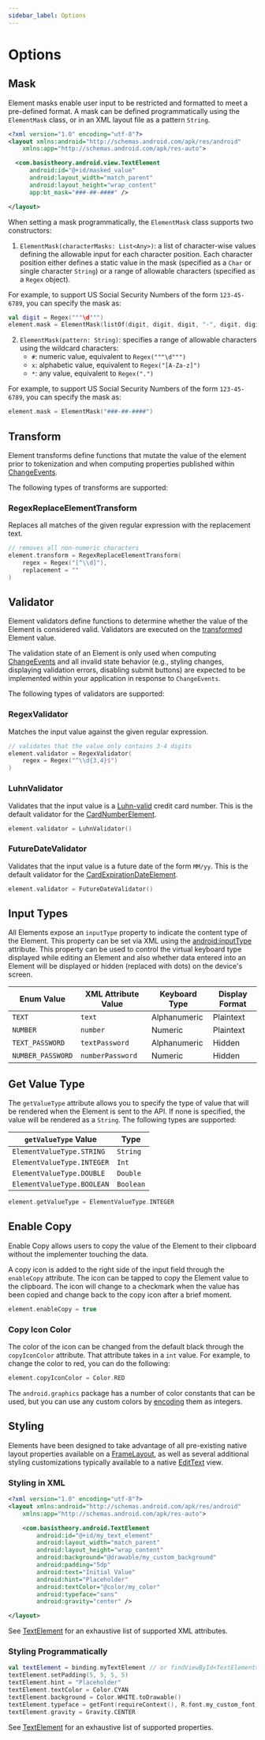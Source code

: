 ```yaml
---
sidebar_label: Options
---
```


# Options

## Mask

Element masks enable user input to be restricted and formatted to meet a pre-defined format. A mask
can be defined programmatically using the `ElementMask` class, or in an XML layout file as a pattern `String`.

```xml showLineNumbers
<?xml version="1.0" encoding="utf-8"?>
<layout xmlns:android="http://schemas.android.com/apk/res/android"
    xmlns:app="http://schemas.android.com/apk/res-auto">

  <com.basistheory.android.view.TextElement
      android:id="@+id/masked_value"
      android:layout_width="match_parent"
      android:layout_height="wrap_content"
      app:bt_mask="###-##-####" />

</layout>
```

When setting a mask programmatically, the `ElementMask` class supports two constructors:

1. `ElementMask(characterMasks: List<Any>)`: a list of character-wise values defining the allowable input for each character position.
Each character position either defines a static value in the mask (specified as a `Char` or single
character `String`) or a range of allowable characters (specified as a `Regex` object).

  For example, to support US Social Security Numbers of the form `123-45-6789`, you can specify the mask as:

  ```kotlin showLineNumbers
  val digit = Regex("""\d""")
  element.mask = ElementMask(listOf(digit, digit, digit, "-", digit, digit, "-", digit, digit, digit, digit))
  ```

2. `ElementMask(pattern: String)`: specifies a range of allowable characters using the wildcard characters:
    - `#`: numeric value, equivalent to `Regex("""\d""")`
    - `x`: alphabetic value, equivalent to `Regex("[A-Za-z]")`
    - `*`: any value, equivalent to `Regex(".")`

  For example, to support US Social Security Numbers of the form `123-45-6789`, you can specify the
  mask as:

  ```kotlin showLineNumbers
  element.mask = ElementMask("###-##-####")
  ```

## Transform

Element transforms define functions that mutate the value of the element prior to tokenization and
when computing properties published within [ChangeEvents](/docs/sdks/mobile/android/events#changeevent).

The following types of transforms are supported:

### RegexReplaceElementTransform

Replaces all matches of the given regular expression with the replacement text.

```kotlin showLineNumbers
// removes all non-numeric characters
element.transform = RegexReplaceElementTransform(
    regex = Regex("[^\\d]"),
    replacement = ""
)
```

## Validator

Element validators define functions to determine whether the value of the Element is considered valid.
Validators are executed on the [transformed](#transform) Element value.

The validation state of an Element is only used when computing [ChangeEvents](/docs/sdks/mobile/android/events#changeevent)
and all invalid state behavior (e.g., styling changes, displaying validation errors,
disabling submit buttons) are expected to be implemented within your application in response to `ChangeEvents`.

The following types of validators are supported:

### RegexValidator

Matches the input value against the given regular expression.

```kotlin
// validates that the value only contains 3-4 digits
element.validator = RegexValidator(
    regex = Regex("^\\d{3,4}$")
)
```

### LuhnValidator

Validates that the input value is a [Luhn-valid](https://en.wikipedia.org/wiki/Luhn_algorithm)
credit card number. This is the default validator for the [CardNumberElement](/docs/sdks/mobile/android/types#cardnumberelement).

```kotlin showLineNumbers
element.validator = LuhnValidator()
```

### FutureDateValidator

Validates that the input value is a future date of the form `MM/yy`. This is the default
validator for the [CardExpirationDateElement](/docs/sdks/mobile/android/types#cardexpirationdateelement).

```kotlin showLineNumbers
element.validator = FutureDateValidator()
```

## Input Types

All Elements expose an `inputType` property to indicate the content type of the Element.
This property can be set via XML using the [android:inputType](https://developer.android.com/reference/android/widget/TextView#attr_android:inputType)
attribute. This property can be used to control the virtual keyboard type displayed while editing an Element and
also whether data entered into an Element will be displayed or hidden (replaced with dots) on the device's screen.

| Enum Value        | XML Attribute Value | Keyboard Type | Display Format |
|-------------------|---------------------|---------------|----------------|
| `TEXT`            | `text`              | Alphanumeric  | Plaintext      |
| `NUMBER`          | `number`            | Numeric       | Plaintext      |
| `TEXT_PASSWORD`   | `textPassword`      | Alphanumeric  | Hidden         |
| `NUMBER_PASSWORD` | `numberPassword`    | Numeric       | Hidden         |


## Get Value Type

The `getValueType` attribute allows you to specify the type of value that will be rendered when the Element is sent to the API.
If none is specified, the value will be rendered as a `String`. The following types are supported:

| `getValueType` Value        | Type     |
| --------------------------- | -------- |
| `ElementValueType.STRING`   | `String` |
| `ElementValueType.INTEGER`  | `Int`    |
| `ElementValueType.DOUBLE`   | `Double` |
| `ElementValueType.BOOLEAN`  | `Boolean`   |

```kotlin showLineNumbers
element.getValueType = ElementValueType.INTEGER
```

## Enable Copy

Enable Copy allows users to copy the value of the Element to their clipboard without the implementer touching the data.

A copy icon is added to the right side of the input field through the `enableCopy` attribute. The icon can be tapped to copy the Element value to the clipboard.
The icon will change to a checkmark when the value has been copied and change back to the copy icon after a brief moment.

```kotlin showLineNumbers
element.enableCopy = true
```

### Copy Icon Color

The color of the icon can be changed from the default black through the `copyIconColor` attribute.
That attribute takes in a `int` value. For example, to change the color to red, you can do the following:

```kotlin showLineNumbers
element.copyIconColor = Color.RED
```

The `android.graphics` package has a number of color constants that can be used, but you can use any custom colors by [encoding](https://developer.android.com/reference/android/graphics/Color) them as integers.


## Styling

Elements have been designed to take advantage of all pre-existing native layout properties
available on a [FrameLayout](https://developer.android.com/reference/android/widget/FrameLayout),
as well as several additional styling customizations typically available to a native
[EditText](https://developer.android.com/reference/android/widget/EditText) view.

### Styling in XML

```xml showLineNumbers
<?xml version="1.0" encoding="utf-8"?>
<layout xmlns:android="http://schemas.android.com/apk/res/android"
    xmlns:app="http://schemas.android.com/apk/res-auto">

    <com.basistheory.android.TextElement
        android:id="@+id/my_text_element"
        android:layout_width="match_parent"
        android:layout_height="wrap_content"
        android:background="@drawable/my_custom_background"
        android:padding="5dp"
        android:text="Initial Value"
        android:hint="Placeholder"
        android:textColor="@color/my_color"
        android:typeface="sans"
        android:gravity="center" />

</layout>
```

See [TextElement](/docs/sdks/mobile/android/types#xml-attributes) for an exhaustive list of supported XML attributes.

### Styling Programmatically

```kotlin showLineNumbers
val textElement = binding.myTextElement // or findViewById<TextElement>(R.id.my_text_element)
textElement.setPadding(5, 5, 5, 5)
textElement.hint = "Placeholder"
textElement.textColor = Color.CYAN
textElement.background = Color.WHITE.toDrawable()
textElement.typeface = getFont(requireContext(), R.font.my_custom_font)
textElement.gravity = Gravity.CENTER
```

See [TextElement](/docs/sdks/mobile/android/types#properties) for an exhaustive list of supported properties.
